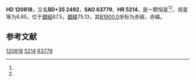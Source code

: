 {{Starbox begin
| name = HD 120818
}}
{{Starbox observe
| epoch = [[J2000.0|J2000.0]]
| constell = {{星座名待查}}<ref name=SIMBAD>{{cite web
 | url=http://simbad.u-strasbg.fr/simbad/sim-id?Ident=HR+5214
 | title=Pulsating variable Star
 | publisher=Centre de Données astronomiques de Strasbourg
 | work=SIMBAD
 | accessdate=2012-07-13
 | archive-date=2016-03-16
 | archive-url=https://web.archive.org/web/20160316125441/http://simbad.u-strasbg.fr/simbad/sim-id?Ident=HR+5214
 | dead-url=no
 }}</ref><ref name=DATA>{{cite web
 | url=http://vizier.u-strasbg.fr/viz-bin/VizieR-5?-out.add=.&-source=5050&-corr=PK=HR&-out.max=9999&HR=5214
 | title=VizieR Detailed Page
 | accessdate=2012-07-13
 | archive-date=2016-03-05
 | archive-url=https://web.archive.org/web/20160305031405/http://vizier.u-strasbg.fr/viz-bin/VizieR-5?-out.add=.&-source=5050&-corr=PK=HR&-out.max=9999&HR=5214
 | dead-url=no
 }}</ref>
| 星官 = 
| ra = {{RA|13|51|4.5}}<ref name=SIMBAD /><ref name=DATA />
| dec = {{DEC|+34|46|21}}<ref name=SIMBAD /><ref name=DATA />
| appmag_v = 6.65<ref name=SIMBAD /><ref name=DATA />
}}
{{Starbox character
| class = A5IV<ref name=SIMBAD /><ref name=DATA />
| b-v = 0.12<ref name=SIMBAD /><ref name=DATA />
| u-b = 0.07<ref name=SIMBAD /><ref name=DATA />
| r-i = 0.01<ref name=SIMBAD /><ref name=DATA />
| variable = 
}}
{{Starbox astrometry
| radial_v = 0.07
| prop_mo_ra = -12
| parallax = 
| p_error = 
}}
{{Starbox catalog
| names =BD+35 2492，[[SAO星表|SAO]] 63779，[[HD星表|HD]] 120818，[[HR星表|HR]] 5214}}
{{Starbox reference |Simbad=HR+5214}}
{{Starbox end}}

'''HD 120818'''，又名'''BD+35 2492'''，'''SAO 63779'''、'''HR 5214'''，是一颗恒星<ref name=SIMBAD /><ref name=DATA />，视星等为6.65，位于[[銀道座標系|銀經]]67.5，[[銀道座標系|銀緯]]75.13，其[[B1900.0|B1900.0]]坐标为赤經{{RA|13|46|39.7}}，赤緯{{DEC|+35|75.13|4}}。

== 参考文献 ==
{{reflist}}

{{star-stub}}

[[Category:HD和HDE天體|120818]]
[[Category:HR天體|5214]]
[[Category:SAO天體|63779]]